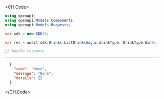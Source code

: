 
<CH.Code>
```csharp ListDrinks.cs
using openapi;
using openapi.Models.Components;
using openapi.Models.Requests;

var sdk = new SDK();

var res = await sdk.Drinks.ListDrinksAsync(drinkType: DrinkType.Wine);

// handle response
```
---

```json Example Response
  {
    "code": "None",
    "message": "None",
    "details": {}
  }
```
</CH.Code>
